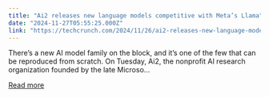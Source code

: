 ```yaml
---
title: "Ai2 releases new language models competitive with Meta’s Llama"
date: "2024-11-27T05:55:25.000Z"
link: "https://techcrunch.com/2024/11/26/ai2-releases-new-language-models-competitive-with-metas-llama/"
---
```


There&#8217;s a new AI model family on the block, and it&#8217;s one of the few that can be reproduced from scratch. On Tuesday, Ai2, the nonprofit AI research organization founded by the late Microso...

[Read more](https://techcrunch.com/2024/11/26/ai2-releases-new-language-models-competitive-with-metas-llama/)
